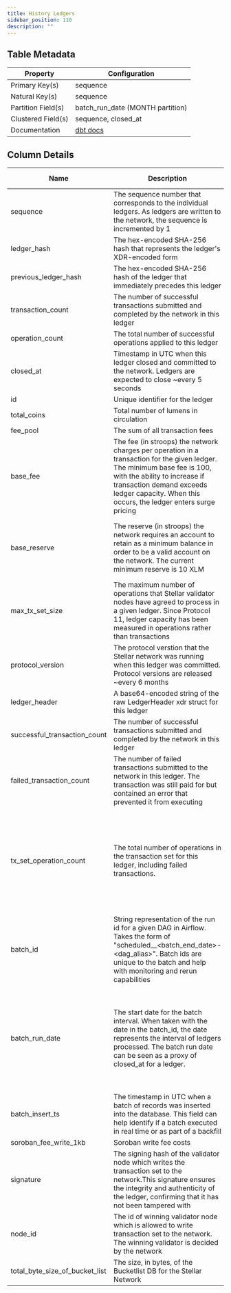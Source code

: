 ```yaml
---
title: History Ledgers
sidebar_position: 110
description: ""
---
```


<div className="scoped-data-dictionary-table">

## Table Metadata

| Property | Configuration |
| --- | --- |
| Primary Key(s) | sequence |
| Natural Key(s) | sequence |
| Partition Field(s) | batch_run_date (MONTH partition) |
| Clustered Field(s) | sequence, closed_at |
| Documentation | [dbt docs](https://hubble-261722.appspot.com/#!/source/source.stellar_dbt_public.crypto_stellar.history_ledgers) |

## Column Details

| Name | Description | Data Type | Domain Values | Required? | Notes |
| --- | --- | --- | --- | --- | --- |
| sequence | The sequence number that corresponds to the individual ledgers. As ledgers are written to the network, the sequence is incremented by 1 | integer |  | Yes |  |
| ledger_hash | The hex-encoded SHA-256 hash that represents the ledger's XDR-encoded form | string |  | Yes |  |
| previous_ledger_hash | The hex-encoded SHA-256 hash of the ledger that immediately precedes this ledger | string |  | No |  |
| transaction_count | The number of successful transactions submitted and completed by the network in this ledger | integer |  | Yes | Defaults to 0 |
| operation_count | The total number of successful operations applied to this ledger | integer |  | Yes | Defaults to 0 |
| closed_at | Timestamp in UTC when this ledger closed and committed to the network. Ledgers are expected to close ~every 5 seconds | timestamp |  | Yes |  |
| id | Unique identifier for the ledger | integer |  | Yes |  |
| total_coins | Total number of lumens in circulation | integer |  | Yes |  |
| fee_pool | The sum of all transaction fees | integer |  | Yes |  |
| base_fee | The fee (in stroops) the network charges per operation in a transaction for the given ledger. The minimum base fee is 100, with the ability to increase if transaction demand exceeds ledger capacity. When this occurs, the ledger enters surge pricing | integer |  | Yes | The stroop is the fractional representation of a lumen (XLM). 1 stroop is 0.0000001 XLM. |
| base_reserve | The reserve (in stroops) the network requires an account to retain as a minimum balance in order to be a valid account on the network. The current minimum reserve is 10 XLM | integer | 5000000 100000000 | Yes | The stroop is the fractional representation of a lumen (XLM). 1 stroop is 0.0000001 XLM. |
| max_tx_set_size | The maximum number of operations that Stellar validator nodes have agreed to process in a given ledger. Since Protocol 11, ledger capacity has been measured in operations rather than transactions | integer | 50 - original max 500 1000 - current max | Yes |  |
| protocol_version | The protocol verstion that the Stellar network was running when this ledger was committed. Protocol versions are released ~every 6 months | integer | integers 1 - 19 (will increment) | Yes | Defaults to 0 |
| ledger_header | A base64-encoded string of the raw LedgerHeader xdr struct for this ledger | bytes |  | No |  |
| successful_transaction_count | The number of successful transactions submitted and completed by the network in this ledger | integer |  | No |  |
| failed_transaction_count | The number of failed transactions submitted to the network in this ledger. The transaction was still paid for but contained an error that prevented it from executing | integer |  | No |  |
| tx_set_operation_count | The total number of operations in the transaction set for this ledger, including failed transactions. | integer |  | No | Transactions on Stellar are atomic. If one of the operations within a transaction set fails, the entire transaction will failed, including any other operations. |
| batch_id | String representation of the run id for a given DAG in Airflow. Takes the form of "scheduled\_\_\<batch_end_date>-\<dag_alias>". Batch ids are unique to the batch and help with monitoring and rerun capabilities | string |  | Yes |  |
| batch_run_date | The start date for the batch interval. When taken with the date in the batch_id, the date represents the interval of ledgers processed. The batch run date can be seen as a proxy of closed_at for a ledger. | datetime |  | Yes | The table is partitioned on batch_run_date. It is recommended to always include the batch_run_date in the filter if possible to help reduce query cost. |
| batch_insert_ts | The timestamp in UTC when a batch of records was inserted into the database. This field can help identify if a batch executed in real time or as part of a backfill | timestamp |  | Yes |  |
| soroban_fee_write_1kb | Soroban write fee costs | integer |  | No |  |
| signature | The signing hash of the validator node which writes the transaction set to the network.This signature ensures the integrity and authenticity of the ledger, confirming that it has not been tampered with | string |  | Yes |  |
| node_id | The id of winning validator node which is allowed to write transaction set to the network. The winning validator is decided by the network | string |  | Yes |  |
| total_byte_size_of_bucket_list | The size, in bytes, of the Bucketlist DB for the Stellar Network | integer |  | Yes |  |

</div>
